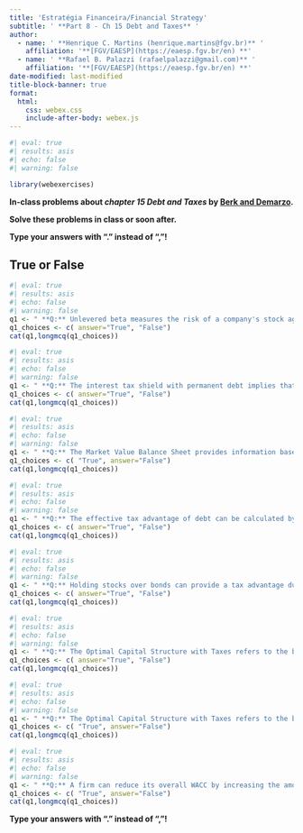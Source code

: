 ```yaml
---
title: 'Estratégia Financeira/Financial Strategy'
subtitle: ' **Part 8 - Ch 15 Debt and Taxes** '
author:
  - name: ' **Henrique C. Martins (henrique.martins@fgv.br)** '
    affiliation: '**[FGV/EAESP](https://eaesp.fgv.br/en) **'
  - name: ' **Rafael B. Palazzi (rafaelpalazzi@gmail.com)** '
    affiliation: '**[FGV/EAESP](https://eaesp.fgv.br/en) **'
date-modified: last-modified
title-block-banner: true
format:
  html:
    css: webex.css
    include-after-body: webex.js
---
```





```r
#| eval: true
#| results: asis
#| echo: false
#| warning: false

library(webexercises)

```


**In-class problems about *chapter 15 Debt and Taxes* by [Berk and Demarzo](https://www.amazon.com.br/Corporate-Finance-Global-Jonathan-Berk/dp/1292304154). **


**Solve these problems in class or soon after.**



::: {.callout-important}
**Type your answers with "." instead of ","!**
:::


## True or False
```r
#| eval: true
#| results: asis
#| echo: false
#| warning: false
q1 <- " **Q:** Unlevered beta measures the risk of a company's stock against that of the broader market, including the impact of a company's capital structure and leverage, while levered beta measures the market risk of a company without the impact of debt."
q1_choices <- c( answer="True", "False")
cat(q1,longmcq(q1_choices))
```

```r
#| eval: true
#| results: asis
#| echo: false
#| warning: false
q1 <- " **Q:** The interest tax shield with permanent debt implies that a company with a permanent level of debt will receive a consistent tax benefit due to the deductibility of interest expenses."
q1_choices <- c( answer="True", "False")
cat(q1,longmcq(q1_choices))
```

```r
#| eval: true
#| results: asis
#| echo: false
#| warning: false
q1 <- " **Q:** The Market Value Balance Sheet provides information based on historical costs of a firm's assets and liabilities. "
q1_choices <- c( "True", answer="False")
cat(q1,longmcq(q1_choices))
```

```r
#| eval: true
#| results: asis
#| echo: false
#| warning: false
q1 <- " **Q:** The effective tax advantage of debt can be calculated by multiplying the firm's interest expense by the corporate tax rate. "
q1_choices <- c( answer="True", "False")
cat(q1,longmcq(q1_choices))
```

```r
#| eval: true
#| results: asis
#| echo: false
#| warning: false
q1 <- " **Q:** Holding stocks over bonds can provide a tax advantage due to the deferral of capital gains taxes until the asset is sold, which effectively lowers the capital gains tax rate."
q1_choices <- c( answer="True", "False")
cat(q1,longmcq(q1_choices))
```

```r
#| eval: true
#| results: asis
#| echo: false
#| warning: false
q1 <- " **Q:** The Optimal Capital Structure with Taxes refers to the best mix of debt and equity financing that maximizes a company's market value while minimizing its cost of capital, taking into account the tax benefits of debt financing. "
q1_choices <- c( answer="True", "False")
cat(q1,longmcq(q1_choices))
```

```r
#| eval: true
#| results: asis
#| echo: false
#| warning: false
q1 <- " **Q:** The Optimal Capital Structure with Taxes refers to the best mix of debt and equity financing that fully exploits the tax advantages of debt. "
q1_choices <- c( "True", answer="False")
cat(q1,longmcq(q1_choices))
```

```r
#| eval: true
#| results: asis
#| echo: false
#| warning: false
q1 <- " **Q:** A firm can reduce its overall WACC by increasing the amount of debt financing, and it should take on as much debt as possible as long as the debt is not risky."
q1_choices <- c( "True", answer="False")
cat(q1,longmcq(q1_choices))
```




::: {.callout-warning}
**Type your answers with "." instead of ","!**
:::
